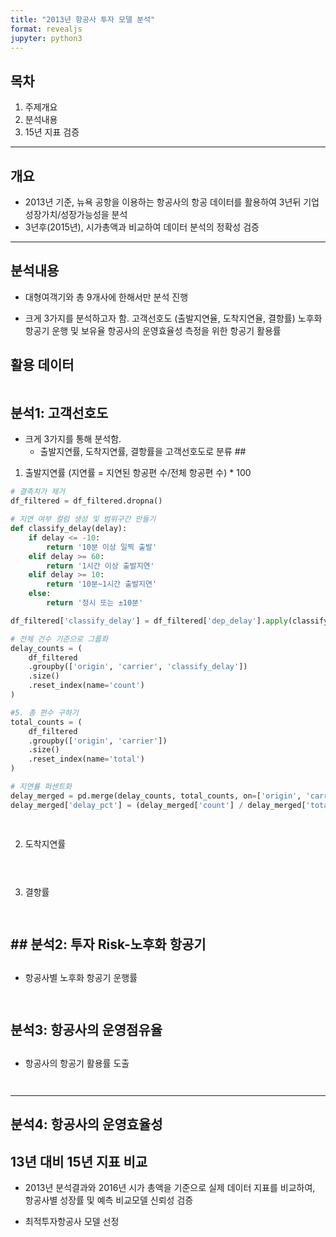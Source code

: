 ```yaml
---
title: "2013년 항공사 투자 모델 분석"
format: revealjs
jupyter: python3
---
```


## 목차

1.  주제개요
2.  분석내용
3.  15년 지표 검증

------------------------------------------------------------------------

## 개요

-   2013년 기준, 뉴욕 공항을 이용하는 항공사의 항공 데이터를 활용하여 3년뒤 기업 성장가치/성장가능성을 분석
-   3년후(2015년), 시가총액과 비교하여 데이터 분석의 정확성 검증

------------------------------------------------------------------------

## 분석내용

-   대형여객기와 총 9개사에 한해서만 분석 진행

-   크게 3가지를 분석하고자 함. 고객선호도 (출발지연율, 도착지연율, 결항률) 노후화항공기 운행 및 보유율 항공사의 운영효율성 측정을 위한 항공기 활용률

## 활용 데이터

```python

```

## 분석1: 고객선호도

-   크게 3가지를 통해 분석함.
    -   출발지연률, 도착지연률, 결항률을 고객선호도로 분류
##
(1) 출발지연률 (지연률 = 지연된 항공편 수/전체 항공편 수) \* 100

```python
# 결측치가 제거
df_filtered = df_filtered.dropna()

# 지연 여부 컬럼 생성 및 범위구간 만들기
def classify_delay(delay):
    if delay <= -10:
        return '10분 이상 일찍 출발'
    elif delay >= 60:
        return '1시간 이상 출발지연'
    elif delay >= 10:
        return '10분~1시간 출발지연'
    else:
        return '정시 또는 ±10분'

df_filtered['classify_delay'] = df_filtered['dep_delay'].apply(classify_delay)

# 전체 건수 기준으로 그룹화
delay_counts = (
    df_filtered
    .groupby(['origin', 'carrier', 'classify_delay'])
    .size()
    .reset_index(name='count')
)

#5. 총 편수 구하기 
total_counts = (
    df_filtered
    .groupby(['origin', 'carrier'])
    .size()
    .reset_index(name='total')
)

# 지연률 퍼센트화
delay_merged = pd.merge(delay_counts, total_counts, on=['origin', 'carrier'])
delay_merged['delay_pct'] = (delay_merged['count'] / delay_merged['total'] * 100).round(2)

```

```python








```

##
(2) 도착지연률

    ```python

    ```

```python

```

##
(3) 결항률

```python

```

```python

```

## 분석2: 투자 Risk-노후화 항공기
-

## 

-   항공사별 노후화 항공기 운행률

    ```python

    ```

```python

```

## 분석3: 항공사의 운영점유율

## 

-   항공사의 항공기 활용률 도출

    ```python

    ```

```python

```
------------------------------------------------------------------------

## 분석4: 항공사의 운영효율성

## 13년 대비 15년 지표 비교

-   2013년 분석결과와 2016년 시가 총액을 기준으로 실제 데이터 지표를 비교하여, 항공사별 성장률 및 예측 비교모델 신뢰성 검증

-   최적투자항공사 모델 선정

    ```python

    ```